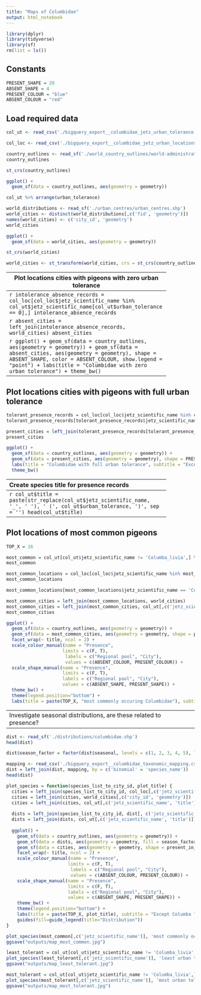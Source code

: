 ```yaml
---
title: "Maps of Columbidae"
output: html_notebook
---
```


```r
library(dplyr)
library(tidyverse)
library(sf)
rm(list = ls())
```

Constants
---------
```r
PRESENT_SHAPE = 20
ABSENT_SHAPE = 4
PRESENT_COLOUR = "blue"
ABSENT_COLOUR = "red"
```

Load required data
------------------
```r
col_ut <- read_csv('./bigquery_export__columbidae_jetz_urban_tolerance.csv')
```

```r
col_loc <- read_csv('./bigquery_export__columbidae_jetz_urban_locations.csv')
```

```r
country_outlines <- read_sf('./world_country_outlines/world-administrative-boundaries.shp')
country_outlines
```

```r
st_crs(country_outlines)
```

```r
ggplot() +  
  geom_sf(data = country_outlines, aes(geometry = geometry))
```

```r
col_ut %>% arrange(urban_tolerance)
```

```r
world_distributions <- read_sf('./urban_centres/urban_centres.shp')
world_cities <- distinct(world_distributions[,c('fid', 'geometry')])
names(world_cities) <- c('city_id', 'geometry')
world_cities
```

```r
ggplot() +  
  geom_sf(data = world_cities, aes(geometry = geometry))
```

```r
st_crs(world_cities)
```

```r
world_cities <- st_transform(world_cities, crs = st_crs(country_outlines))
```

------------------------------------------------------------
Plot locations cities with pigeons with zero urban tolerance
------------------------------------------------------------
```r
intolerance_absence_records = col_loc[col_loc$jetz_scientific_name %in% col_ut$jetz_scientific_name[col_ut$urban_tolerance == 0],]
intolerance_absence_records
```

```r
absent_cities = left_join(intolerance_absence_records, world_cities)
absent_cities
```

```r
ggplot() +  
  geom_sf(data = country_outlines, aes(geometry = geometry)) +
  geom_sf(data = absent_cities, aes(geometry = geometry), shape = ABSENT_SHAPE, color = ABSENT_COLOUR, show.legend = "point") +
  labs(title = "Columbidae with zero urban tolerance") + 
  theme_bw()
```

------------------------------------------------------------
Plot locations cities with pigeons with full urban tolerance
------------------------------------------------------------
```r
tolerant_presence_records = col_loc[col_loc$jetz_scientific_name %in% col_ut$jetz_scientific_name[col_ut$urban_tolerance == 1],]
tolerant_presence_records[tolerant_presence_records$jetz_scientific_name != 'Columba_livia',]
```

```r
present_cities = left_join(tolerant_presence_records[tolerant_presence_records$jetz_scientific_name != 'Columba_livia',], world_cities)
present_cities
```

```r
ggplot() +  
  geom_sf(data = country_outlines, aes(geometry = geometry)) +
  geom_sf(data = present_cities, aes(geometry = geometry), shape = PRESENT_SHAPE, color = PRESENT_COLOUR, show.legend = "point") +
  labs(title = "Columbidae with full urban tolerance", subtitle = "Except Columba livia") + 
  theme_bw()
```

------------------------------------------------------------
Create species title for presence records
------------------------------------------------------------
```r
col_ut$title = paste(str_replace(col_ut$jetz_scientific_name, '_', ' '), ' (', col_ut$urban_tolerance, ')', sep = '')
head(col_ut$title)
```

------------------------------------------------------------
Plot locations of most common pigeons
------------------------------------------------------------
```r
TOP_X = 16
```

```r
most_common = col_ut[col_ut$jetz_scientific_name != 'Columba_livia',] %>% arrange(desc(city_count)) %>% head(TOP_X)
most_common
```

```r
most_common_locations = col_loc[col_loc$jetz_scientific_name %in% most_common$jetz_scientific_name,]
most_common_locations
```

```r
most_common_locations[most_common_locations$jetz_scientific_name == 'Columba_oenas',]
```

```r
most_common_cities = left_join(most_common_locations, world_cities)
most_common_cities = left_join(most_common_cities, col_ut[,c('jetz_scientific_name', 'title')])
most_common_cities
```

```r
ggplot() +  
  geom_sf(data = country_outlines, aes(geometry = geometry)) +
  geom_sf(data = most_common_cities, aes(geometry = geometry, shape = present_in_city, color = present_in_city), show.legend = "point") +
  facet_wrap(~ title, ncol = 2) +
  scale_colour_manual(name = "Presence",
                     limits = c(F, T),
                      labels = c("Regional pool", "City"),
                      values = c(ABSENT_COLOUR, PRESENT_COLOUR)) +   
  scale_shape_manual(name = "Presence",
                     limits = c(F, T),
                     labels = c("Regional pool", "City"),
                     values = c(ABSENT_SHAPE, PRESENT_SHAPE)) +
  theme_bw() + 
  theme(legend.position="bottom") + 
  labs(title = paste(TOP_X, "most commonly occuring Columbidae"), subtitle = "Except Columba livia")
```

--------------------------------------------------------------------------
Investigate seasonal distributions, are these related to presence?
--------------------------------------------------------------------------
```r
dist <- read_sf('./distributions/columbidae.shp')
head(dist)
```


```r
dist$season_factor = factor(dist$seasonal, levels = c(1, 2, 3, 4, 5), labels = c("Resident", "Breeding", "Non-breeding", "Passage", "Uncertain"))
```

```r
mapping <- read_csv('./bigquery_export__columbidae_taxonomic_mapping.csv')
dist = left_join(dist, mapping, by = c('binomial' = 'species_name'))
head(dist)
```



```r
plot_species = function(species_list_to_city_id, plot_title) {
  cities = left_join(species_list_to_city_id, col_loc[,c('jetz_scientific_name', 'present_in_city', 'city_id')])
  cities = left_join(cities, world_cities[,c('city_id', 'geometry')])
  cities = left_join(cities, col_ut[,c('jetz_scientific_name', 'title')])
  
  dists = left_join(species_list_to_city_id, dist[, c('jetz_scientific_name', 'season_factor', 'geometry')])
  dists = left_join(dists, col_ut[,c('jetz_scientific_name', 'title')])
  
  ggplot() +  
    geom_sf(data = country_outlines, aes(geometry = geometry)) +
    geom_sf(data = dists, aes(geometry = geometry, fill = season_factor), alpha = 0.2) +
    geom_sf(data = cities, aes(geometry = geometry, shape = present_in_city, color = present_in_city)) +
    facet_wrap(~ title, ncol = 2) +
    scale_colour_manual(name = "Presence",
                       limits = c(F, T),
                        labels = c("Regional pool", "City"),
                        values = c(ABSENT_COLOUR, PRESENT_COLOUR)) +   
    scale_shape_manual(name = "Presence",
                       limits = c(F, T),
                       labels = c("Regional pool", "City"),
                       values = c(ABSENT_SHAPE, PRESENT_SHAPE)) +
    theme_bw() + 
    theme(legend.position="bottom") + 
    labs(title = paste(TOP_X, plot_title), subtitle = "Except Columba livia") +
    guides(fill=guide_legend(title="Distribution"))
}
```


```r
plot_species(most_common[,c('jetz_scientific_name')], 'most commonly occuring Columbidae') 
ggsave("outputs/map_most_common.jpg")
```

```r
least_tolerant = col_ut[col_ut$jetz_scientific_name != 'Columba_livia',] %>% filter(region_count > 5) %>% arrange(urban_tolerance) %>% head(TOP_X)
plot_species(least_tolerant[,c('jetz_scientific_name')], 'least urban tolerant Columbidae')
ggsave("outputs/map_least_tolerant.jpg")
```



```r
most_tolerant = col_ut[col_ut$jetz_scientific_name != 'Columba_livia',] %>% filter(region_count > 5) %>% arrange(desc(urban_tolerance)) %>% head(TOP_X)
plot_species(most_tolerant[,c('jetz_scientific_name')], 'most urban tolerant Columbidae') 
ggsave("outputs/map_most_tolerant.jpg")
```